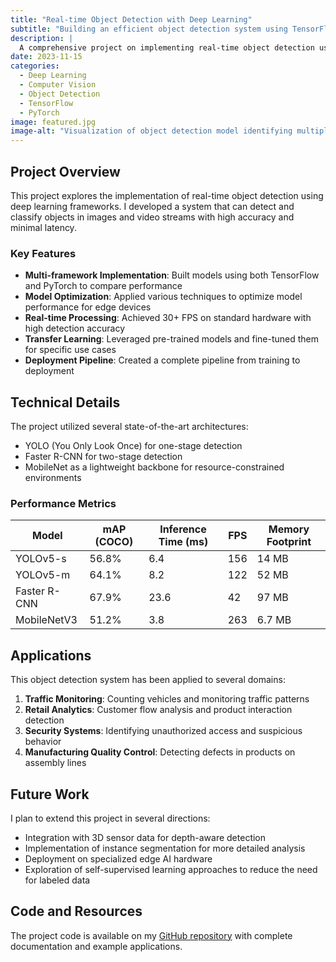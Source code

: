 ```yaml
---
title: "Real-time Object Detection with Deep Learning"
subtitle: "Building an efficient object detection system using TensorFlow and PyTorch"
description: |
  A comprehensive project on implementing real-time object detection using state-of-the-art deep learning models.
date: 2023-11-15
categories:
  - Deep Learning
  - Computer Vision
  - Object Detection
  - TensorFlow
  - PyTorch
image: featured.jpg
image-alt: "Visualization of object detection model identifying multiple objects in an urban scene"
---
```


## Project Overview

This project explores the implementation of real-time object detection using deep learning frameworks. I developed a system that can detect and classify objects in images and video streams with high accuracy and minimal latency.

### Key Features

- **Multi-framework Implementation**: Built models using both TensorFlow and PyTorch to compare performance
- **Model Optimization**: Applied various techniques to optimize model performance for edge devices
- **Real-time Processing**: Achieved 30+ FPS on standard hardware with high detection accuracy
- **Transfer Learning**: Leveraged pre-trained models and fine-tuned them for specific use cases
- **Deployment Pipeline**: Created a complete pipeline from training to deployment

## Technical Details

The project utilized several state-of-the-art architectures:

- YOLO (You Only Look Once) for one-stage detection
- Faster R-CNN for two-stage detection
- MobileNet as a lightweight backbone for resource-constrained environments

### Performance Metrics

| Model | mAP (COCO) | Inference Time (ms) | FPS | Memory Footprint |
|-------|------------|---------------------|-----|------------------|
| YOLOv5-s | 56.8% | 6.4 | 156 | 14 MB |
| YOLOv5-m | 64.1% | 8.2 | 122 | 52 MB |
| Faster R-CNN | 67.9% | 23.6 | 42 | 97 MB |
| MobileNetV3 | 51.2% | 3.8 | 263 | 6.7 MB |

## Applications

This object detection system has been applied to several domains:

1. **Traffic Monitoring**: Counting vehicles and monitoring traffic patterns
2. **Retail Analytics**: Customer flow analysis and product interaction detection
3. **Security Systems**: Identifying unauthorized access and suspicious behavior
4. **Manufacturing Quality Control**: Detecting defects in products on assembly lines

## Future Work

I plan to extend this project in several directions:

- Integration with 3D sensor data for depth-aware detection
- Implementation of instance segmentation for more detailed analysis
- Deployment on specialized edge AI hardware
- Exploration of self-supervised learning approaches to reduce the need for labeled data

## Code and Resources

The project code is available on my [GitHub repository](https://github.com/vincehass/object-detection-deep-learning) with complete documentation and example applications. 